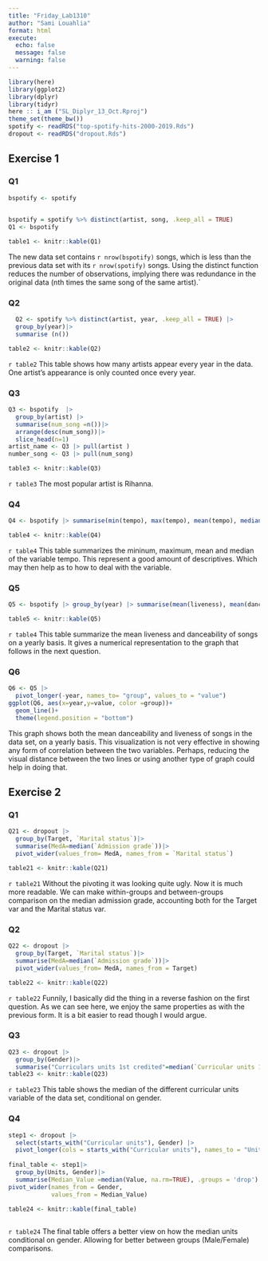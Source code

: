 ```yaml
---
title: "Friday_Lab1310"
author: "Sami Louahlia"
format: html
execute:
  echo: false
  message: false
  warning: false
---
```


```r
library(here)
library(ggplot2)
library(dplyr)
library(tidyr)
here :: i_am ("SL_Diplyr_13_Oct.Rproj")
theme_set(theme_bw())
spotify <- readRDS("top-spotify-hits-2000-2019.Rds")
dropout <- readRDS("dropout.Rds")
```

## Exercise 1

### Q1

```r
bspotify <- spotify 
  
```
```r
 
bspotify = spotify %>% distinct(artist, song, .keep_all = TRUE)
Q1 <- bspotify

table1 <- knitr::kable(Q1)
```
The new data set contains `r nrow(bspotify)` songs, which is less than the previous data set with its `r nrow(spotify)` songs. Using the distinct function reduces the number of observations, implying there was redundance in the original data (nth times the same song of the same artist).`

### Q2
```r
  Q2 <- spotify %>% distinct(artist, year, .keep_all = TRUE) |>
  group_by(year)|>
  summarise (n())

table2 <- knitr::kable(Q2)
```
`r table2`
This table shows how many artists appear every year in the data. One artist's appearance is only counted once every year.

### Q3
```r
Q3 <- bspotify  |> 
  group_by(artist) |>
  summarise(num_song =n())|>
  arrange(desc(num_song))|>
  slice_head(n=1)
artist_name <- Q3 |> pull(artist )
number_song <- Q3 |> pull(num_song)

table3 <- knitr::kable(Q3)
```
`r table3` The most popular artist is Rihanna.

### Q4 
```r
Q4 <- bspotify |> summarise(min(tempo), max(tempo), mean(tempo), median(tempo))

table4 <- knitr::kable(Q4)
```

`r table4` This table summarizes the mininum, maximum, mean and median of the variable tempo. This represent a good amount of descriptives. Which may then help as to how to deal with the variable.

### Q5 
```r
Q5 <- bspotify |> group_by(year) |> summarise(mean(liveness), mean(danceability))

table5 <- knitr::kable(Q5)
```
`r table4` This table summarize the mean liveness and danceability of songs on a yearly basis. It gives a numerical representation to the graph that follows in the next question.

### Q6
```r
Q6 <- Q5 |>
  pivot_longer(-year, names_to= "group", values_to = "value")
ggplot(Q6, aes(x=year,y=value, color =group))+
  geom_line()+ 
  theme(legend.position = "bottom")
```

This graph shows both the mean danceability and liveness of songs in the data set, on a yearly basis. This visualization is not very effective in showing any form of correlation between the two variables. Perhaps, reducing the visual distance between the two lines or using another type of graph could help in doing that. 

## Exercise 2 
### Q1
```r
Q21 <- dropout |> 
  group_by(Target, `Marital status`)|>
  summarise(MedA=median(`Admission grade`))|>
  pivot_wider(values_from= MedA, names_from = `Marital status`)

table21 <- knitr::kable(Q21)
```
`r table21` Without the pivoting it was looking quite ugly. Now it is much more readable. We can make within-groups and between-groups comparison on the median admission grade, accounting both for the Target var and the Marital status var.

### Q2 
```r
Q22 <- dropout |> 
  group_by(Target, `Marital status`)|>
  summarise(MedA=median(`Admission grade`))|>
  pivot_wider(values_from= MedA, names_from = Target)

table22 <- knitr::kable(Q22)
```
`r table22` Funnily, I basically did the thing in a reverse fashion on the first question. As we can see here, we enjoy the same properties as with the previous form. It is a bit easier to read though I would argue. 

### Q3
```r
Q23 <- dropout |> 
  group_by(Gender)|>
  summarise("Curriculars units 1st credited"=median(`Curricular units 1st sem (credited)`),"Curriculars units 1st enrolled"=median(`Curricular units 1st sem (enrolled)`),"Curriculars units 1st evaluations"=median(`Curricular units 1st sem (evaluations)`), "Curriculars units 1st approved"=median(`Curricular units 1st sem (approved)`),"Curriculars units 1st grade"=median(`Curricular units 1st sem (grade)`),"Curriculars units 1st without evaluations"=median(`Curricular units 1st sem (without evaluations)`), "Curriculars units 2nd credited"=median(`Curricular units 2nd sem (credited)`),"Curriculars units 2nd enrolled"=median(`Curricular units 2nd sem (enrolled)`),"Curriculars units 2nd evaluations"=median(`Curricular units 2nd sem (evaluations)`), "Curriculars units 2nd approved"=median(`Curricular units 2nd sem (approved)`), "Curriculars units 2nd grade"=median(`Curricular units 2nd sem (grade)`),"Curriculars units 2nd without evaluations"=median(`Curricular units 2nd sem (without evaluations)`))
table23 <- knitr::kable(Q23)
```
`r table23` This table shows the median of the different curricular units variable of the data set, conditional on gender.

### Q4
```r
step1 <- dropout |> 
  select(starts_with("Curricular units"), Gender) |>
  pivot_longer(cols = starts_with("Curricular units"), names_to = "Units", values_to="Value")
  
final_table <- step1|> 
  group_by(Units, Gender)|>
  summarise(Median_Value =median(Value, na.rm=TRUE), .groups = 'drop') |> 
pivot_wider(names_from = Gender,
            values_from = Median_Value)

table24 <- knitr::kable(final_table)
  
```
`r table24`
The final table offers a better view on how the median units conditional on gender. Allowing for better between groups (Male/Female) comparisons.





